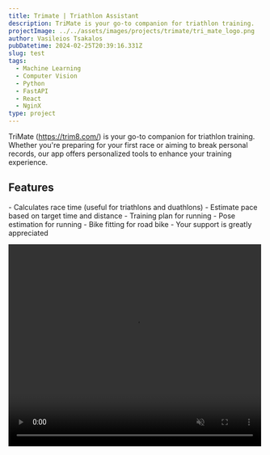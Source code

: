 ```yaml
---
title: Trimate | Triathlon Assistant
description: TriMate is your go-to companion for triathlon training.
projectImage: ../../assets/images/projects/trimate/tri_mate_logo.png
author: Vasileios Tsakalos
pubDatetime: 2024-02-25T20:39:16.331Z
slug: test
tags:
  - Machine Learning
  - Computer Vision
  - Python
  - FastAPI 
  - React
  - NginX
type: project
---
```




TriMate (https://trim8.com/) is your go-to companion for triathlon training. 
Whether you're preparing for your first race or aiming to break 
personal records, our app offers personalized tools to enhance 
your training experience.

## Features
<div class="grid-2">
- Calculates race time (useful for triathlons and duathlons)
- Estimate pace based on target time and distance
- Training plan for running
- Pose estimation for running
- Bike fitting for road bike
- <LinkButton href="/about">Your support is greatly appreciated</LinkButton>

<video style="margin: auto;"
  title="Trimate demo"
  width="500" 
  height="400" 
  autoplay
  muted
  loop
  controls
  playsinline>
  <source src="https://github.com/VasTsak/discrete_math/blob/main/trimate_walkthrough.mp4?raw=true" type="video/mp4"/>
</video>
</div>